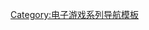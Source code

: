 {{Navbox
| name  = Sherlock Holmes video games
| title = [[福尔摩斯]]电子游戏
| listclass = hlist

| group1 = 未成系列游戏
| list1  = 
* 《{{tsl|en|Sherlock (video game)|夏洛克 (电子游戏)|夏洛克}}》
* 《{{tsl|en|221B Baker Street (video game)|贝克街221B (电子游戏)|贝克街221B}}》
* 《{{tsl|en|Young Sherlock: The Legacy of Doyle}}》
* 《{{tsl|en|Sherlock: The Riddle of the Crown Jewels}}》
* 《[[福尔摩斯 伯爵令媛诱拐事件]]》
* 《{{tsl|en|Meitantei Holmes: M-Kara no Chousenjou||名侦探福尔摩斯：来自M的挑战书}}》

| group2 = 咨询侦探系列
| list2  = 
* 《{{tsl|en|Sherlock Holmes: Consulting Detective||Consulting Detective}}》
* 《{{tsl|en|Sherlock Holmes: Consulting Detective Vol. II||Consulting Detective Vol. II}}》
* 《{{tsl|en|Sherlock Holmes: Consulting Detective Vol. III||Consulting Detective Vol. III}}》

| group3 = 福尔摩斯的失落档案系列
| list3 =
* 《{{tsl|en|The Lost Files of Sherlock Holmes||福尔摩斯：破损的手术刀}}》
* 《{{tsl|en|The Lost Files of Sherlock Holmes: The Case of the Rose Tattoo||福尔摩斯：玫瑰纹身}}》

| group4 =[[夏洛克·福尔摩斯系列 (游戏)|夏洛克·福尔摩斯系列]]
| list4  = 
* 《{{tsl|en|Sherlock Holmes: The Mystery of the Mummy||福尔摩斯：木乃伊之谜}}》
* 《{{tsl|en|Sherlock Holmes: The Case of the Silver Earring||福尔摩斯：银耳环}}》
* 《{{tsl|en|Sherlock Holmes: The Awakened||福尔摩斯：觉醒}}》
* 《{{tsl|en|Sherlock Holmes versus Arsène Lupin|福尔摩斯对亚森·罗宾}}》
* 《{{tsl|en|Sherlock Holmes Versus Jack the Ripper||福尔摩斯对开膛手杰克}}》
* 《{{tsl|en|Sherlock Holmes and the Mystery of Osborne House||福尔摩斯与奥斯本庄园之谜}}》
* 《{{tsl|en|The Testament of Sherlock Holmes||福尔摩斯的遗嘱}}》
* 《{{tsl|en|Sherlock Holmes: Crimes & Punishments||福尔摩斯：罪与罚}}》
* 《{{tsl|en|Sherlock Holmes: The Devil’s Daughter||福尔摩斯：恶魔之女}}》
* 《{{tsl|en|Sherlock Holmes: Chapter One|福尔摩斯：第一章}}》

| group5 = [[逆转裁判系列|大逆转裁判系列]]
| list5  =
* 《[[大逆轉裁判 -成步堂龍之介的冒險-]]》
* 《[[大逆轉裁判2 -成步堂龍之介的覺悟-]]》
}}<noinclude>

[[Category:电子游戏系列导航模板]]

</noinclude>